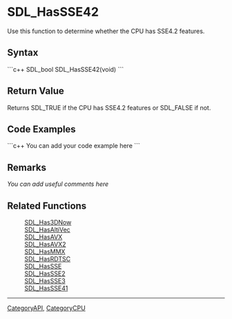 
= SDL_HasSSE42 =
Use this function to determine whether the CPU has SSE4.2 features.


== Syntax ==
```c++
SDL_bool SDL_HasSSE42(void)
```

== Return Value ==
Returns SDL_TRUE if the CPU has SSE4.2 features or SDL_FALSE if not.

== Code Examples ==
```c++
You can add your code example here
```

== Remarks ==
''You can add useful comments here''

== Related Functions ==
:[[SDL_Has3DNow]]
:[[SDL_HasAltiVec]]
:[[SDL_HasAVX]]
:[[SDL_HasAVX2]]
:[[SDL_HasMMX]]
:[[SDL_HasRDTSC]]
:[[SDL_HasSSE]]
:[[SDL_HasSSE2]]
:[[SDL_HasSSE3]]
:[[SDL_HasSSE41]]

----
[[CategoryAPI]], [[CategoryCPU]]
